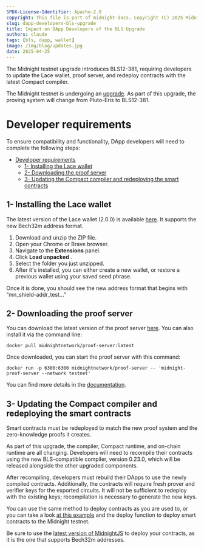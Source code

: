 ```yaml
---
SPDX-License-Identifier: Apache-2.0
copyright: This file is part of midnight-docs. Copyright (C) 2025 Midnight Foundation. Licensed under the Apache License, Version 2.0 (the "License"); You may not use this file except in compliance with the License. You may obtain a copy of the License at http://www.apache.org/licenses/LICENSE-2.0 Unless required by applicable law or agreed to in writing, software distributed under the License is distributed on an "AS IS" BASIS, WITHOUT WARRANTIES OR CONDITIONS OF ANY KIND, either express or implied. See the License for the specific language governing permissions and limitations under the License.
slug: dapp-developers-bls-upgrade
title: Impact on DApp Developers of the BLS Upgrade
authors: claude
tags: [bls, dapp, wallet]
image: /img/blog/updates.jpg
date: 2025-04-25
---
```


The Midnight testnet upgrade introduces BLS12-381, requiring developers to update the Lace wallet, proof server, and redeploy contracts with the latest Compact compiler.

<!--truncate-->

The Midnight testnet is undergoing an [upgrade](https://midnight.network/blog/upcoming-testnet-02-upgrade-all-you-need-to-know). As part of this upgrade, the proving system will change from Pluto-Eris to BLS12-381.

# Developer requirements

To ensure compatibility and functionality, DApp developers will need to complete the following steps:

- [Developer requirements](#developer-requirements)
  - [1- Installing the Lace wallet](#1--installing-the-lace-wallet)
  - [2- Downloading the proof server](#2--downloading-the-proof-server)
  - [3- Updating the Compact compiler and redeploying the smart contracts](#3--updating-the-compact-compiler-and-redeploying-the-smart-contracts)

## 1- Installing the Lace wallet
The latest version of the Lace wallet (2.0.0) is available [here](https://docs.midnight.network/relnotes/lace). It supports the new Bech32m address format.  

1. Download and unzip the ZIP file.
2. Open your Chrome or Brave browser.
3. Navigate to the **Extensions** panel.
4. Click **Load unpacked** .
5. Select the folder you just unzipped.
6. After it's installed, you can either create a new wallet, or restore a previous wallet using your saved seed phrase.

Once it is done, you should see the new address format that begins with “mn_shield-addr_test…”

## 2- Downloading the proof server
You can download the latest version of the proof server [here](https://docs.midnight.network/relnotes/proof-server).
You can also install it via the command line: 
```
docker pull midnightnetwork/proof-server:latest
```  

Once downloaded, you can start the proof server with this command:
```
docker run -p 6300:6300 midnightnetwork/proof-server -- 'midnight-proof-server --network testnet'
```  

You can find more details in the [documentation](https://docs.midnight.network/develop/tutorial/using/proof-server).

## 3- Updating the Compact compiler and redeploying the smart contracts
Smart contracts must be redeployed to match the new proof system and the zero-knowledge proofs it creates.  

As part of this upgrade, the compiler, Compact runtime, and on-chain runtime are all changing. Developers will need to recompile their contracts using the new BLS-compatible compiler, version 0.23.0, which will be released alongside the other upgraded components.  

After recompiling, developers must rebuild their DApps to use the newly compiled contracts. Additionally, the contracts will require fresh prover and verifier keys for the exported circuits. It will not be sufficient to redeploy with the existing keys; recompilation is necessary to generate the new keys.  

You can use the same method to deploy contracts as you are used to, or you can take a look [at this example](https://github.com/midnightntwrk/example-counter/blob/1babbcb377317ba705c26545a6808deea7a39975/counter-cli/src/api.ts#L90) and the deploy function to deploy smart contracts to the Midnight testnet.  

Be sure to use the [latest version of MidnightJS](https://docs.midnight.network/relnotes/midnight-js) to deploy your contracts, as it is the one that supports Bech32m addresses.
